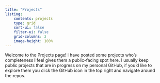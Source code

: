 ---
title: "Projects"
listing:
    contents: projects
    type: grid
    sort-ui: false
    filter-ui: false
    grid-columns: 2
    image-height: 100%
---

Welcome to the Projects page! I have posted some projects who's completeness I feel gives them a public-facing spot here. I usually keep public projects that are in progress on my personal GitHub, if you'd like to explore them you click the GitHub icon in the top right and navigate around the repos.